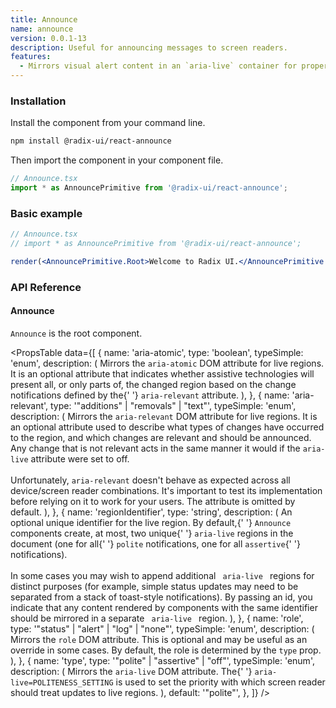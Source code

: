 ```yaml
---
title: Announce
name: announce
version: 0.0.1-13
description: Useful for announcing messages to screen readers.
features:
  - Mirrors visual alert content in an `aria-live` container for proper screen reader support.
---
```


### Installation

Install the component from your command line.

```bash
npm install @radix-ui/react-announce
```

Then import the component in your component file.

```jsx
// Announce.tsx
import * as AnnouncePrimitive from '@radix-ui/react-announce';
```

### Basic example

```jsx
// Announce.tsx
// import * as AnnouncePrimitive from '@radix-ui/react-announce';

render(<AnnouncePrimitive.Root>Welcome to Radix UI.</AnnouncePrimitive.Root>);
```

### API Reference

#### Announce

`Announce` is the root component.

<PropsTable
  data={[
    {
      name: 'aria-atomic',
      type: 'boolean',
      typeSimple: 'enum',
      description: (
        <span>
          Mirrors the <Code>aria-atomic</Code> DOM attribute for live regions.
          It is an optional attribute that indicates whether assistive
          technologies will present all, or only parts of, the changed region
          based on the change notifications defined by the{' '}
          <Code>aria-relevant</Code> attribute.
        </span>
      ),
    },
    {
      name: 'aria-relevant',
      type: '"additions" | "removals" | "text"',
      typeSimple: 'enum',
      description: (
        <span>
          Mirrors the <Code>aria-relevant</Code> DOM attribute for live regions.
          It is an optional attribute used to describe what types of changes
          have occurred to the region, and which changes are relevant and should
          be announced. Any change that is not relevant acts in the same manner
          it would if the <Code>aria-live</Code> attribute were set to off.
          <br />
          <br />
          Unfortunately, <Code>aria-relevant</Code> doesn't behave as expected across
          all device/screen reader combinations. It's important to test its implementation
          before relying on it to work for your users. The attribute is omitted by
          default.
        </span>
      ),
    },
    {
      name: 'regionIdentifier',
      type: 'string',
      description: (
        <span>
          An optional unique identifier for the live region. By default,{' '}
          <Code>Announce</Code> components create, at most, two unique{' '}
          <Code>aria-live</Code> regions in the document (one for all{' '}
          <Code>polite</Code> notifications, one for all <Code>assertive</Code>{' '}
          notifications).
          <br />
          <br />
          In some cases you may wish to append additional <Code>
            aria-live
          </Code> regions for distinct purposes (for example, simple status updates
          may need to be separated from a stack of toast-style notifications). By
          passing an id, you indicate that any content rendered by components with
          the same identifier should be mirrored in a separate <Code>
            aria-live
          </Code> region.
        </span>
      ),
    },
    {
      name: 'role',
      type: '"status" | "alert" | "log" | "none"',
      typeSimple: 'enum',
      description: (
        <span>
          Mirrors the <Code>role</Code> DOM attribute. This is optional and may
          be useful as an override in some cases. By default, the role is
          determined by the <Code>type</Code> prop.
        </span>
      ),
    },
    {
      name: 'type',
      type: '"polite" | "assertive" | "off"',
      typeSimple: 'enum',
      description: (
        <span>
          Mirrors the <Code>aria-live</Code> DOM attribute. The{' '}
          <Code>aria-live=POLITENESS_SETTING</Code> is used to set the priority
          with which screen reader should treat updates to live regions.
        </span>
      ),
      default: '"polite"',
    },
  ]}
/>
